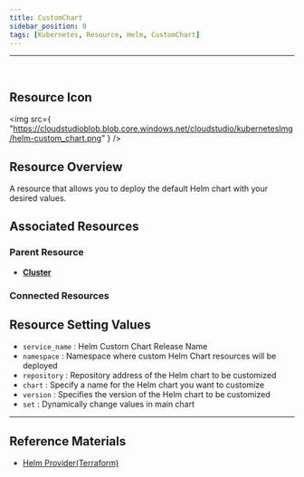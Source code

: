 ```yaml
---
title: CustomChart
sidebar_position: 0
tags: [Kubernetes, Resource, Helm, CustomChart]
---
```



<hr />
<br />


## Resource Icon

<img
    src={
        "https://cloudstudioblob.blob.core.windows.net/cloudstudio/kubernetesImg/helm-custom_chart.png"
    }
/>

## Resource Overview

A resource that allows you to deploy the default Helm chart with your desired values.

## Associated Resources

### Parent Resource

-   [**Cluster**](https://docs.cstudio.app/en/docs/resource/kubernetes/Base/Cluster)

### Connected Resources



## Resource Setting Values

-   `service_name` : Helm Custom Chart Release Name
-   `namespace` : Namespace where custom Helm Chart resources will be deployed
-   `repository` : Repository address of the Helm chart to be customized
-   `chart` : Specify a name for the Helm chart you want to customize
-   `version` : Specifies the version of the Helm chart to be customized
-   `set` : Dynamically change values in main chart

---

## Reference Materials


-   [Helm Provider(Terraform)](https://registry.terraform.io/providers/hashicorp/helm/latest/docs)

